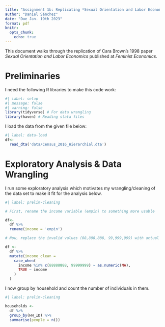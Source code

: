 ```yaml
---
title: "Assignment 1b: Replicating *Sexual Orientation and Labor Economics* by Cara Brown (1998)"
author: "Daniel Sánchez"
date: "Due Jan. 19th 2023"
format: pdf
knitr:
  opts_chunk: 
    echo: true
---
```


This document walks through the replication of Cara Brown's 1998 paper *Sexual Orientation and Labor Economics* published at *Feminist Economics*.

# Preliminaries

I need the following R libraries to make this code work:

```r
#| label: setup
#| message: false
#| warning: false
library(tidyverse) # For data wrangling
library(haven) # Reading stata files
```

I load the data from the given file below:

```r
#| label: data-load
df<-
  read_dta('data/Census_2016_Hierarchial.dta')
```

# Exploratory Analysis & Data Wrangling

I run some exploratory analysis which motivates my wrangling/cleaning of the data set to make it fit for the analysis below. 

```r
#| label: prelim-cleaning

# First, rename the income variable (empin) to something more usable

df<-
  df %>% 
  rename(income = 'empin')

# Now, replace the invalid values (88,888,888, 99,999,999) with actual NAs in R.

df <-
  df %>% 
  mutate(income_clean = 
    case_when(
      income %in% c(88888888, 99999999) ~ as.numeric(NA),
      TRUE ~ income
    )
  )

```


I now group by household and count the number of individuals in them.

```r
#| label: prelim-cleaning

households <-
  df %>% 
  group_by(HH_ID) %>% 
  summarise(people = n())
```






